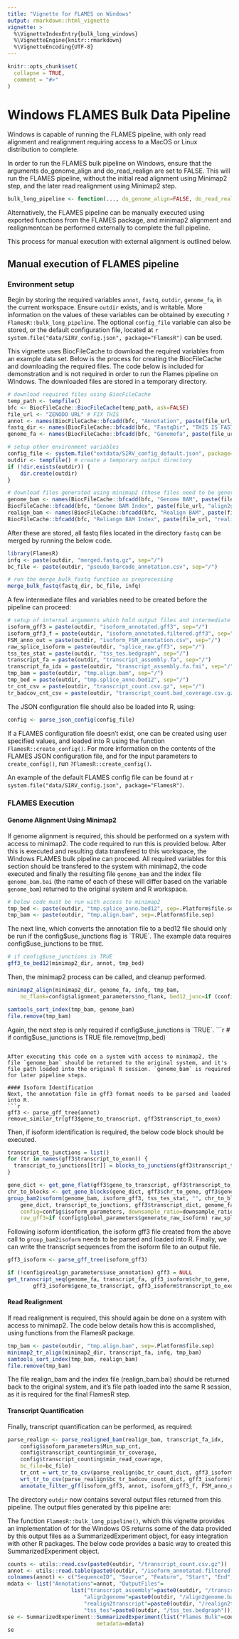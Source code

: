 ```yaml
---
title: "Vignette for FLAMES on Windows"
output: rmarkdown::html_vignette
vignette: >
  %\VignetteIndexEntry{bulk_long_windows}
  %\VignetteEngine{knitr::rmarkdown}
  %\VignetteEncoding{UTF-8}
---
```


```r
knitr::opts_chunk$set(
  collapse = TRUE,
  comment = "#>"
)
```

# Windows FLAMES Bulk Data Pipeline
Windows is capable of running the FLAMES pipeline, with only read alignment and realignment requiring access to a MacOS or Linux distribution to complete.

In order to run the FLAMES bulk pipeline on Windows, ensure that the arguments do_genome_align and do_read_realign are set to FALSE. This will run the FLAMES pipeline, without the initial read alignment using Minimap2 step, and the later read realignment using Minimap2 step.
```r
bulk_long_pipeline <- function(..., do_genome_align=FALSE, do_read_realign=FALSE) {
```

Alternatively, the FLAMES pipeline can be manually executed using exported functions from the FLAMES package, and minimap2 alignment and realignmentcan be performed externally to complete the full pipeline.

This process for manual execution with external alignment is outlined below.

## Manual execution of FLAMES pipeline


### Environment setup
Begin by storing the required variables `annot`, `fastq`, `outdir`, `genome_fa`, in the current workspace. Ensure `outdir` exists, and is writable. More information on the values of these variables can be obtained by executing `?FlamesR::bulk_long_pipeline`. The optional `config_file` variable can also be stored, or the default configuration file, located at `r system.file("data/SIRV_config.json", package="FlamesR")` can be used.

This vignette uses BiocFileCache to download the required variables from an example data set.
Below is the process for creating the BiocFileCache and downloading the required files. The code below is included for demonstration and is not required in order to run the Flames pipeline on Windows.
The downloaded files are stored in a temporary directory.
```r
# download required files using BiocFileCache
temp_path <- tempfile()
bfc <- BiocFileCache::BiocFileCache(temp_path, ask=FALSE)
file_url <- "ZENODO URL" # FIX THIS
annot <- names(BiocFileCache::bfcadd(bfc, "Annotation", paste(file_url, "SIRV_isoforms_multi-fasta-annotation_C_170612a.gtf", sep="/")))
fastq_dir <- names(BiocFileCache::bfcadd(bfc, "FastqDir", "THIS IS FASTQDIR FILE URL")) # does this need to be unzipped or something?
genome_fa <- names(BiocFileCache::bfcadd(bfc, "Genomefa", paste(file_url, "SIRV_isoforms_multi-fasta_170612a.fasta", sep="/")))

# setup other environment variables
config_file <- system.file("extdata/SIRV_config_default.json", package="FlamesR") # the configuration file is included with the FlamesR package
outdir <- tempfile() # create a temporary output directory
if (!dir.exists(outdir)) {
    dir.create(outdir)
}
```
```r
# download files generated using minimap2 (these files need to be generated by the user on a system with access to Minimap2. More information is in the section [Genome Alignment](#genome-alignment-using-minimap2))
genome_bam <- names(BiocFileCache::bfcadd(bfc, "Genome BAM", paste(file_url, "align2genome.bam", sep="/")))
BiocFileCache::bfcadd(bfc, "Genome BAM Index", paste(file_url, "align2genome.bam.bai", sep="/"))
realign_bam <- names(BiocFileCache::bfcadd(bfc, "Realign BAM", paste(file_url, "realign2transcript.bam", sep="/")))
BiocFileCache::bfcadd(bfc, "Reliangm BAM Index", paste(file_url, "realign2transcript.bam.bai", sep="/"))

```

After these are stored, all fastq files located in the directory `fastq` can be merged by running the below code.
```r
library(FlamesR)
infq <- paste(outdir, "merged.fastq.gz", sep="/")
bc_file <- paste(outdir, "pseudo_barcode_annotation.csv", sep="/")

# run the merge_bulk_fastq function as preprocessing
merge_bulk_fastq(fastq_dir, bc_file, infq)
```

A few intermediate files and variables need to be created before the pipeline can proceed:
```r
# setup of internal arguments which hold output files and intermediate files
isoform_gff3 = paste(outdir, "isoform_annotated.gff3", sep="/")
isoform_gff3_f = paste(outdir, "isoform_annotated.filtered.gff3", sep="/")
FSM_anno_out = paste(outdir, "isoform_FSM_annotation.csv", sep="/")
raw_splice_isoform = paste(outdir, "splice_raw.gff3", sep="/")
tss_tes_stat = paste(outdir, "tss_tes.bedgraph", sep="/")
transcript_fa = paste(outdir, "transcript_assembly.fa", sep="/")
transcript_fa_idx = paste(outdir, "transcript_assembly.fa.fai", sep="/")
tmp_bam = paste(outdir, "tmp.align.bam", sep="/")
tmp_bed = paste(outdir, "tmp.splice_anno.bed12", sep="/")
tr_cnt_csv = paste(outdir, "transcript_count.csv.gz", sep="/")
tr_badcov_cnt_csv = paste(outdir, "transcript_count.bad_coverage.csv.gz", sep="/")
```
The JSON configuration file should also be loaded into R, using: 
```r
config <- parse_json_config(config_file)
```
If a FLAMES configuration file doesn't exist, one can be created using user specified values, and loaded into R using the function `FlamesR::create_config()`. For more information on the contents of the FLAMES JSON configuration file, and for the input parameters to `create_config()`, run `?FlamesR::create_config()`.

An example of the default FLAMES config file can be found at `r system.file("data/SIRV_config.json", package="FlamesR")`.


### FLAMES Execution


#### Genome Alignment Using Minimap2
If genome alignment is required, this should be performed on a system with access to minimap2. The code required to run this is provided below. After this is executed and resulting data transfered to this workspace, the Windows FLAMES bulk pipeline can proceed. All required variables for this section should be transfered to the system with minimap2, the code executed and finally the resulting file `genome_bam` and the index file `genome_bam.bai` (the name of each of these will differ based on the variable `genome_bam`) returned to the original system and R workspace.
```r
# below code must be run with access to minimap2
tmp_bed <- paste(outdir, "tmp.splice_anno.bed12", sep=.Platform$file.sep)
tmp_bam <- paste(outdir, "tmp.align.bam", sep=.Platform$file.sep)
```
The next line, which converts the annotation file to a bed12 file should only be run if the config$use_junctions flag is `TRUE`. The example data requires config$use_junctions to be `TRUE`.
```r
# if config$use_junctions is TRUE
gff3_to_bed12(minimap2_dir, annot, tmp_bed)
```
Then, the minimap2 process can be called, and cleanup performed.
```r
minimap2_align(minimap2_dir, genome_fa, infq, tmp_bam,
    no_flank=config$alignment_parameters$no_flank, bed12_junc=if (config$alignment_parameters$use_junctions) tmp_bed else NULL)

samtools_sort_index(tmp_bam, genome_bam)
file.remove(tmp_bam)
```
Again, the next step is only required if config$use_junctions is `TRUE`.
```r
# if config$use_junctions is TRUE
file.remove(tmp_bed)
```

After executing this code on a system with access to minimap2, the file `genome_bam` should be returned to the original system, and it's file path loaded into the original R session. `genome_bam` is required for later pipeline steps.

#### Isoform Identification
Next, the annotation file in gff3 format needs to be parsed and loaded into R.
```r
gff3 <- parse_gff_tree(annot)
remove_similar_tr(gff3$gene_to_transcript, gff3$transcript_to_exon)
```
Then, if isoform identification is required, the below code block should be executed.
```r
transcript_to_junctions = list()
for (tr in names(gff3$transcript_to_exon)) {
  transcript_to_junctions[[tr]] = blocks_to_junctions(gff3$transcript_to_exon[[tr]])
}

gene_dict <- get_gene_flat(gff3$gene_to_transcript, gff3$transcript_to_exon)
chr_to_blocks <- get_gene_blocks(gene_dict, gff3$chr_to_gene, gff3$gene_to_transcript)
group_bam2isoform(genome_bam, isoform_gff3, tss_tes_stat, "", chr_to_blocks,
    gene_dict, transcript_to_junctions, gff3$transcript_dict, genome_fa,
    config=config$isoform_parameters, downsample_ratio=downsample_ratio,
    raw_gff3=if (config$global_parameters$generate_raw_isoform) raw_splice_isoform else NULL)
```
Following isoform identification, the isoform gff3 file created from the above call to `group_bam2isoform` needs to be parsed and loaded into R. Finally, we can write the transcript sequences from the isoform file to an output file.
```r
gff3_isoform <- parse_gff_tree(isoform_gff3)

if (!config$realign_parameters$use_annotation) gff3 = NULL
get_transcript_seq(genome_fa, transcript_fa, gff3_isoform$chr_to_gene, gff3_isoform$transcript_dict,
        gff3_isoform$gene_to_transcript, gff3_isoform$transcript_to_exon, ref_dict=gff3)
```


#### Read Realignment
If read realignment is required, this should again be done on a system with access to minimap2. The code below details how this is accomplished, using functions from the FlamesR package.
```r
tmp_bam <- paste(outdir, "tmp.align.bam", sep=.Platform$file.sep)
minimap2_tr_align(minimap2_dir, transcript_fa, infq, tmp_bam)
samtools_sort_index(tmp_bam, realign_bam)
file.remove(tmp_bam)
```
The file realign_bam and the index file (realign_bam.bai) should be returned back to the original system, and it's file path loaded into the same R session, as it is required for the final FlamesR step.


#### Transcript Quantification
Finally, transcript quantification can be performed, as required:
```r
parse_realign <- parse_realigned_bam(realign_bam, transcript_fa_idx,
    config$isoform_parameters$Min_sup_cnt,
    config$transcript_counting$min_tr_coverage,
    config$transcript_counting$min_read_coverage,
    bc_file=bc_file)
    tr_cnt = wrt_tr_to_csv(parse_realign$bc_tr_count_dict, gff3_isoform$transcript_dict, tr_cnt_csv, gff3$transcript_dict, config$global_parameters$has_UMI)
    wrt_tr_to_csv(parse_realign$bc_tr_badcov_count_dict, gff3_isoform$transcript_dict, tr_badcov_cnt_csv, gff3$transcript_dict, config$global_parameters$has_UMI)
    annotate_filter_gff(isoform_gff3, annot, isoform_gff3_f, FSM_anno_out, tr_cnt, config$isoform_parameters$Min_sup_cnt)
```
The directory `outdir` now contains several output files returned from this pipeline. The output files generated by this pipeline are:
\itemize{
  \item{transcript_count.csv.gz}{ - a transcript count matrix (also contained in the SummarizedExperiment)}
  \item{isoform_annotated.filtered.gff3}{ - isoforms in gff3 format (also contained in the SummarizedExperiment)}
  \item{transcript_assembly.fa}{ - transcript sequence from the isoforms}
  \item{align2genome.bam}{ - sorted BAM file with reads aligned to genome}
  \item{realign2transcript.bam}{ - sorted realigned BAM file using the transcript_assembly.fa as reference}
  \item{tss_tes.bedgraph}{ - TSS TES enrichment for all reads (for QC)}
 }
 
 
 The function `FlamesR::bulk_long_pipeline()`, which this vignette provides an implementation of for the Windows OS returns some of the data provided by this output files as a SummarizedExperiment object, for easy integration with other R packages. The below code provides a basic way to created this SummarizedExperiment object.
```r
counts <- utils::read.csv(paste0(outdir, "/transcript_count.csv.gz"))
annot <- utils::read.table(paste0(outdir, "/isoform_annotated.filtered.gff3"))
colnames(annot) <- c("SequenceID", "Source", "Feature", "Start", "End", "Score", "Strand", "Phase", "Attributes")
mdata <- list("Annotations"=annot, "OutputFiles"=
                    list("transcript_assembly"=paste0(outdir, "/transcript_assembly.fa"),
                        "align2genome"=paste0(outdir, "/align2genome.bam"),
                        "realign2transcript"=paste0(outdir, "/realign2transcript.bam"),
                        "tss_tes"=paste0(outdir, "/tss_tes.bedgraph")))
se <- SummarizedExperiment::SummarizedExperiment(list("Flames Bulk"=counts),
                            metadata=mdata)
se
```